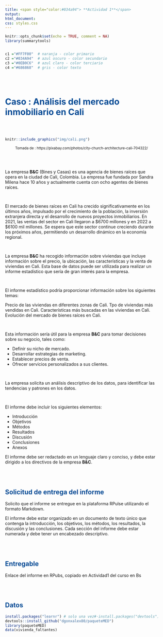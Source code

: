 ```yaml
---
title: <span style="color:#034a94"> **Actividad 1**</span>
output:
html_document:
css: styles.css
---
```


```r
knitr::opts_chunk$set(echo = TRUE, comment = NA)
library(summarytools)


c1 ="#FF7F00"  # naranja - color primario 
c2 ="#034A94"  # azul oscuro - color secundario
c3 ="#0EB0C6"  # azul claro - color terciario
c4 ="#686868"  # gris - color texto
```

</br></br>


# <span style="color:#034a94"> **Caso : Análisis del mercado inmobiliario en Cali**</span>

</br></br>

```r
knitr::include_graphics("img/cali.png")
```

<center>
<sub> Tomada de : https://pixabay.com/photos/city-church-architecture-cali-704322/ </sub>
</center>

<br/><br/>

La empresa **B&C** (Bines y Casas) es una agencia de bienes raíces que opera en la ciudad de Cali, Colombia. La empresa fue fundada por Sandra Milena hace 10 años y actualmente cuenta con ocho agentes de bienes raíces.

</br>

El mercado de bienes raíces en Cali ha crecido significativamente en los últimos años, impulsado por el crecimiento de la población, la inversión extranjera directa y el desarrollo de nuevos proyectos inmobiliarios. En 2021, las ventas del sector en Cali llegaron a $6700 millones y en 2022 a $6100 mil millones. Se espera que este sector continue creciendo durante los próximos años, permitiendo un desarrollo dinámico en la economía regional.

</br>

La empresa **B&C** ha recogido información sobre viviendas que incluye información sobre el precio, la ubicación, las características y la venta de viviendas en Cali. Esta base de datos puede ser utilizada para realizar un informe estadístico que sería de gran interés para la empresa.

</br>

El informe estadístico podría proporcionar información sobre los siguientes temas:

Precio de las viviendas en diferentes zonas de Cali.
Tpo de viviendas más vendidas en Cali.
Características más buscadas en las viviendas en Cali.
Evolución del mercado de bienes raíces en Cali.

</br>

Esta información sería útil para la empresa **B&C** para tomar decisiones sobre su negocio, tales como:

* Definir su nicho de mercado.
* Desarrollar estrategias de marketing.
* Establecer precios de venta.
* Ofrecer servicios personalizados a sus clientes.

</br>

La empresa solicita un análisis descriptivo de los datos, para identificar las tendencias y patrones en los datos. 

</br>

El informe debe incluir los siguientes elementos:

* Introducción
* Objetivos
* Métodos
* Resultados
* Discusión
* Conclusiones
* Anexos

El informe debe ser redactado en un lenguaje claro y conciso, y debe estar dirigido a los directivos de la empresa **B&C**.

</br></br>

## <span style="color:#034a94"> **Solicitud de entrega del informe**</span>

Solicito que el informe se entregue en la plataforma RPulse utilizando el formato Markdown. 

El informe debe estar organizado en un documento de texto único que contenga la introducción, los objetivos, los métodos, los resultados, la discusión y las conclusiones. Cada sección del informe debe estar numerada y debe tener un encabezado descriptivo.


</br></br>

## <span style="color:#034a94"> **Entregable**</span> 

Enlace del informe en RPubs, copiado en Actividad1 del curso en Bs



</br></br>

## <span style="color:#034a94"> **Datos**</span> 

```r
install.packages("learnr") # solo una vez#·install.packages("devtools") # solo una vez
devtools::install_github("dgonxalex80/paqueteMED")
library(paqueteMED)
data(vivienda_faltantes)
```



